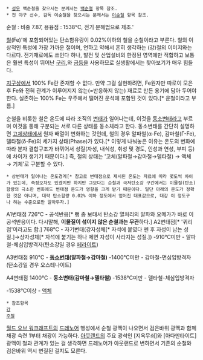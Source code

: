  * [[성우]] 백순철을 찾으시는 분께서는 [[백순철]] 항목 참조.
 * 전 야구 선수, 감독 이순철을 찾으시는 분께서는 [[이순철]] 항목 참조.

순철 : 비중 7.87, 용융점 : 1538℃, 전기 분해법으로 제조.'

[[철]](Fe)'에 포함되어있는 탄소함유랑이 0.02%이하의 철을 순철이라고 부른다. 철의 이상적인 특성에 가장 가까운 철이며, 연하고 약해서 흔히 생각하는 (강)철의 이미지와는 다르다. 전기재료에도 쓰인다 하나, 발전 및 산업설비의 한정된 영역에만 적합하고 보통은 훨씬 특성이 뛰어난 [[구리]],와 [[금]]등을 사용하므로 실생활에서는 찾아보기가 매우 힘들다.

[[지구]]상에서 100% Fe란 존재할 수 없다. 만약 그걸 실현하려면, Fe원자만 따로이 모은 후 Fe와 전혀 관계가 이루어지지 않는(=반응하지 않는) 재료로 만든 용기에 담아 두어야 한다. 실존하는 100% Fe는 우주에서 떨어진 운석에 포함된 것이 있다.[* 운철이라고 부름.]

순철을 비롯한 철은 온도에 따라 조직의 [[변태]]가 일어나는데, 이것을 [[동소변태]]라고 부르며 이것을 통해 구분되는 서로 다른 상태를 동소체라고 한다. 동소변태를 간단히 설명하면 [[고체]]상태에서 원자 배열이 변화하는 것인데, 철의 경우 알파철(α-Fe), 감마철(Γ-Fe), 델타철(δ-Fe)의 세가지 상태(Phase)가 있다.[* 이렇게 나눠놓은 이유는 온도의 변화에 따라 분자 결합구조가 바뀌어서 성질(자성, 내식성, 취성 및 경도, 인성과 연성, 부피 등)에 차이가 생기기 때문이다.] 즉, 철의 상태는 '고체(알파철→감마철→델타철) → 액체 → 기체'로 구분할 수 있다.

 * 상변태가 일어나는 온도경계[* 참고로 변태점으로 제시된 온도는 자료에 따라 몇도씩 차이가 있는데, 측정오차도 있겠지만 하지만 그보다는 순철과 극저탄소강 구간에서는 이물질(탄소)함량의 극소한 변화에도 변태점 온도가 영향을 크게 받기 때문이다. 일단 아래의 온도가 정확한 것은 아니며, 대략 탄소함량 0.02% 이하 정도에서 얻어진 대표값으로, 대강 이 정도구나 하는 수준으로만 알아두자.]

A1변태점 726℃ - 공석반응[* 뻥 좀 보태서 탄소강 열처리의 알파와 오메가가 바로 이 공석반응이다. 다시말해, '''이물질이 섞이지 않은 순철과는 무관'''하다.]
A2변태점[* '퀴리점'이라고도 함.] 768℃ - 자기변태(강자성체[* 자석에 붙였다 뗀 후 자성이 남는 성질.]→상자성체[* 자석에 붙기는 하나 떼면 자성이 사라지는 성질.])
-910℃미만 - 알파철-체심입방격자(탄소강일 경우 [[페라이트]])

A3변태점 910℃ - '''[[동소변태]](알파철→감마철)'''
-1400℃미만 - 감마철-면심입방격자(탄소강일 경우 오스테나이트)

A4변태점 1400℃ - '''동소변태(감마철→델타철)'''
-1538℃미만 - 델타철-체심입방격자

-1538℃이상 - [[액체]]

 * 참조항목
 [[강]]
 [[주철]]

[[월드 오브 워크래프트]]의 [[드레노어]] 행성에서 순철 광맥이 나오면서 검은바위 광맥과 함께 채광 숙련 1부터 채광이 가능하다. [[아웃랜드]]의 주요 광석인 [지옥무쇠]와 [아다만타이트] 광맥이 철과 관계가 있는 걸 생각하면 드레노어가 아웃랜드로 변하면서 기존의 순철와 검은바위 역시 변질된 걸지도 모른다.
